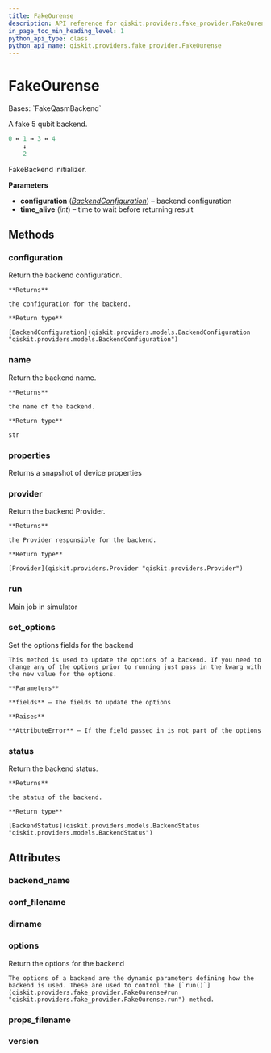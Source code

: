 ```yaml
---
title: FakeOurense
description: API reference for qiskit.providers.fake_provider.FakeOurense
in_page_toc_min_heading_level: 1
python_api_type: class
python_api_name: qiskit.providers.fake_provider.FakeOurense
---
```


# FakeOurense

<Class id="qiskit.providers.fake_provider.FakeOurense" github="https://github.com/qiskit/qiskit/tree/stable/0.24/qiskit/providers/fake_provider/backends/ourense/fake_ourense.py" signature="FakeOurense">
  Bases: `FakeQasmBackend`

  A fake 5 qubit backend.

  ```python
  0 ↔ 1 ↔ 3 ↔ 4
      ↕
      2
  ```

  FakeBackend initializer.

  **Parameters**

  *   **configuration** ([*BackendConfiguration*](qiskit.providers.models.BackendConfiguration "qiskit.providers.models.BackendConfiguration")) – backend configuration
  *   **time\_alive** (*int*) – time to wait before returning result

  ## Methods

  <span id="qiskit-providers-fake-provider-fakeourense-configuration" />

  ### configuration

  <Function id="qiskit.providers.fake_provider.FakeOurense.configuration" signature="FakeOurense.configuration()">
    Return the backend configuration.

    **Returns**

    the configuration for the backend.

    **Return type**

    [BackendConfiguration](qiskit.providers.models.BackendConfiguration "qiskit.providers.models.BackendConfiguration")
  </Function>

  <span id="qiskit-providers-fake-provider-fakeourense-name" />

  ### name

  <Function id="qiskit.providers.fake_provider.FakeOurense.name" signature="FakeOurense.name()">
    Return the backend name.

    **Returns**

    the name of the backend.

    **Return type**

    str
  </Function>

  <span id="qiskit-providers-fake-provider-fakeourense-properties" />

  ### properties

  <Function id="qiskit.providers.fake_provider.FakeOurense.properties" signature="FakeOurense.properties()">
    Returns a snapshot of device properties
  </Function>

  <span id="qiskit-providers-fake-provider-fakeourense-provider" />

  ### provider

  <Function id="qiskit.providers.fake_provider.FakeOurense.provider" signature="FakeOurense.provider()">
    Return the backend Provider.

    **Returns**

    the Provider responsible for the backend.

    **Return type**

    [Provider](qiskit.providers.Provider "qiskit.providers.Provider")
  </Function>

  <span id="qiskit-providers-fake-provider-fakeourense-run" />

  ### run

  <Function id="qiskit.providers.fake_provider.FakeOurense.run" signature="FakeOurense.run(run_input, **kwargs)">
    Main job in simulator
  </Function>

  <span id="qiskit-providers-fake-provider-fakeourense-set-options" />

  ### set\_options

  <Function id="qiskit.providers.fake_provider.FakeOurense.set_options" signature="FakeOurense.set_options(**fields)">
    Set the options fields for the backend

    This method is used to update the options of a backend. If you need to change any of the options prior to running just pass in the kwarg with the new value for the options.

    **Parameters**

    **fields** – The fields to update the options

    **Raises**

    **AttributeError** – If the field passed in is not part of the options
  </Function>

  <span id="qiskit-providers-fake-provider-fakeourense-status" />

  ### status

  <Function id="qiskit.providers.fake_provider.FakeOurense.status" signature="FakeOurense.status()">
    Return the backend status.

    **Returns**

    the status of the backend.

    **Return type**

    [BackendStatus](qiskit.providers.models.BackendStatus "qiskit.providers.models.BackendStatus")
  </Function>

  ## Attributes

  ### backend\_name

  <Attribute id="qiskit.providers.fake_provider.FakeOurense.backend_name" name="backend_name" attributeValue="= 'fake_ourense'" />

  ### conf\_filename

  <Attribute id="qiskit.providers.fake_provider.FakeOurense.conf_filename" name="conf_filename" attributeValue="= 'conf_ourense.json'" />

  ### dirname

  <Attribute id="qiskit.providers.fake_provider.FakeOurense.dirname" name="dirname" attributeValue="= '/home/computertreker/git/qiskit/qiskit/.tox/docs/lib/python3.8/site-packages/qiskit/providers/fake_provider/backends/ourense'" />

  ### options

  <Attribute id="qiskit.providers.fake_provider.FakeOurense.options" name="options">
    Return the options for the backend

    The options of a backend are the dynamic parameters defining how the backend is used. These are used to control the [`run()`](qiskit.providers.fake_provider.FakeOurense#run "qiskit.providers.fake_provider.FakeOurense.run") method.
  </Attribute>

  ### props\_filename

  <Attribute id="qiskit.providers.fake_provider.FakeOurense.props_filename" name="props_filename" attributeValue="= 'props_ourense.json'" />

  ### version

  <Attribute id="qiskit.providers.fake_provider.FakeOurense.version" name="version" attributeValue="= 1" />
</Class>

